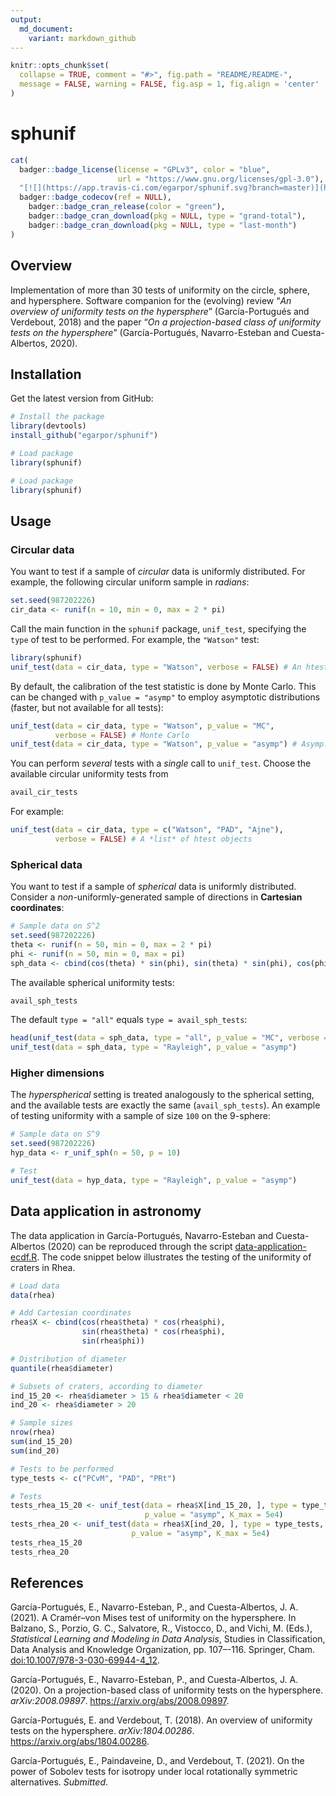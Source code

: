 ```yaml
---
output:
  md_document:
    variant: markdown_github
---
```


```r
knitr::opts_chunk$set(
  collapse = TRUE, comment = "#>", fig.path = "README/README-",
  message = FALSE, warning = FALSE, fig.asp = 1, fig.align = 'center'
)
```

sphunif
=======

```r
cat(
  badger::badge_license(license = "GPLv3", color = "blue",
                        url = "https://www.gnu.org/licenses/gpl-3.0"),
  "[![](https://app.travis-ci.com/egarpor/sphunif.svg?branch=master)](https://app.travis-ci.com/egarpor/sphunif)",
  badger::badge_codecov(ref = NULL),
	badger::badge_cran_release(color = "green"),
	badger::badge_cran_download(pkg = NULL, type = "grand-total"),
	badger::badge_cran_download(pkg = NULL, type = "last-month")
)
```

<!-- <img src="" alt="sphunif  hexlogo" align="right" width="200" style="padding: 0 15px; float: right;"/> -->


## Overview

Implementation of more than 30 tests of uniformity on the circle, sphere, and hypersphere. Software companion for the (evolving) review "*An overview of uniformity tests on the hypersphere*" (García-Portugués and Verdebout, 2018) and the paper "*On a projection-based class of uniformity tests on the hypersphere*" (García-Portugués, Navarro-Esteban and Cuesta-Albertos, 2020).

## Installation

Get the latest version from GitHub:

```r
# Install the package
library(devtools)
install_github("egarpor/sphunif")

# Load package
library(sphunif)
```

```r
# Load package
library(sphunif)
```

## Usage

### Circular data

You want to test if a sample of *circular* data is uniformly distributed. For example, the following circular uniform sample in *radians*:

```r
set.seed(987202226)
cir_data <- runif(n = 10, min = 0, max = 2 * pi)
```

Call the main function in the `sphunif` package, `unif_test`, specifying the `type` of test to be performed. For example, the `"Watson"` test:

```r
library(sphunif)
unif_test(data = cir_data, type = "Watson", verbose = FALSE) # An htest object
```

By default, the calibration of the test statistic is done by Monte Carlo. This can be changed with `p_value = "asymp"` to employ asymptotic distributions (faster, but not available for all tests):

```r
unif_test(data = cir_data, type = "Watson", p_value = "MC",
          verbose = FALSE) # Monte Carlo
unif_test(data = cir_data, type = "Watson", p_value = "asymp") # Asymp. distr.
```

You can perform *several* tests with a *single* call to `unif_test`. Choose the available circular uniformity tests from

```r
avail_cir_tests
```

For example:

```r
unif_test(data = cir_data, type = c("Watson", "PAD", "Ajne"),
          verbose = FALSE) # A *list* of htest objects
```

### Spherical data

You want to test if a sample of *spherical* data is uniformly distributed. Consider a *non*-uniformly-generated sample of directions in **Cartesian coordinates**:

```r
# Sample data on S^2
set.seed(987202226)
theta <- runif(n = 50, min = 0, max = 2 * pi)
phi <- runif(n = 50, min = 0, max = pi)
sph_data <- cbind(cos(theta) * sin(phi), sin(theta) * sin(phi), cos(phi))
```

The available spherical uniformity tests:

```r
avail_sph_tests
```

The default `type = "all"` equals `type = avail_sph_tests`:

```r
head(unif_test(data = sph_data, type = "all", p_value = "MC", verbose = FALSE))
unif_test(data = sph_data, type = "Rayleigh", p_value = "asymp")
```

### Higher dimensions

The *hyperspherical* setting is treated analogously to the spherical setting, and the available tests are exactly the same (`avail_sph_tests`). An example of testing uniformity with a sample of size `100` on the $9$-sphere:

```r
# Sample data on S^9
set.seed(987202226)
hyp_data <- r_unif_sph(n = 50, p = 10)

# Test
unif_test(data = hyp_data, type = "Rayleigh", p_value = "asymp")
```

## Data application in astronomy

The data application in García-Portugués, Navarro-Esteban and Cuesta-Albertos (2020) can be reproduced through the script [data-application-ecdf.R](https://github.com/egarpor/sphunif/blob/master/application/data-application-ecdf.R). The code snippet below illustrates the testing of the uniformity of craters in Rhea.

```r
# Load data
data(rhea)

# Add Cartesian coordinates
rhea$X <- cbind(cos(rhea$theta) * cos(rhea$phi),
                sin(rhea$theta) * cos(rhea$phi),
                sin(rhea$phi))

# Distribution of diameter
quantile(rhea$diameter)

# Subsets of craters, according to diameter
ind_15_20 <- rhea$diameter > 15 & rhea$diameter < 20
ind_20 <- rhea$diameter > 20

# Sample sizes
nrow(rhea)
sum(ind_15_20)
sum(ind_20)

# Tests to be performed
type_tests <- c("PCvM", "PAD", "PRt")

# Tests
tests_rhea_15_20 <- unif_test(data = rhea$X[ind_15_20, ], type = type_tests,
                              p_value = "asymp", K_max = 5e4)
tests_rhea_20 <- unif_test(data = rhea$X[ind_20, ], type = type_tests,
                           p_value = "asymp", K_max = 5e4)
tests_rhea_15_20
tests_rhea_20
```

## References

García-Portugués, E., Navarro-Esteban, P., and Cuesta-Albertos, J. A. (2021). A Cramér–von Mises test of uniformity on the hypersphere. In Balzano, S., Porzio, G. C., Salvatore, R., Vistocco, D., and Vichi, M. (Eds.), *Statistical Learning and Modeling in Data Analysis*, Studies in Classification, Data Analysis and Knowledge Organization, pp. 107–-116. Springer, Cham. [doi:10.1007/978-3-030-69944-4_12](https://doi.org/10.1007/978-3-030-69944-4_12).

García-Portugués, E., Navarro-Esteban, P., and Cuesta-Albertos, J. A. (2020). On a projection-based class of uniformity tests on the hypersphere. *arXiv:2008.09897*. <https://arxiv.org/abs/2008.09897>.

García-Portugués, E. and Verdebout, T. (2018). An overview of uniformity tests on the hypersphere. *arXiv:1804.00286*. <https://arxiv.org/abs/1804.00286>.

García-Portugués, E., Paindaveine, D., and Verdebout, T. (2021). On the power of Sobolev tests for isotropy under local rotationally symmetric alternatives. *Submitted*.
